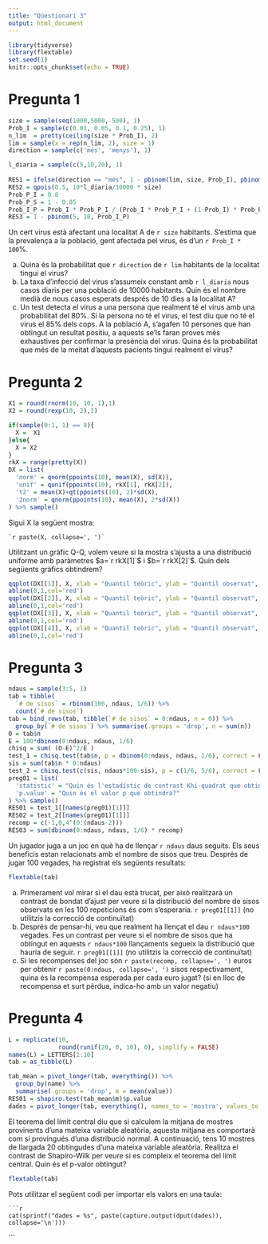 ```yaml
---
title: "Qüestionari 3"
output: html_document
---
```


```r
library(tidyverse)
library(flextable)
set.seed(1)
knitr::opts_chunk$set(echo = TRUE)
```

# Pregunta 1

```r
size = sample(seq(1000,5000, 500), 1)
Prob_I = sample(c(0.01, 0.05, 0.1, 0.25), 1)
n_lim  = pretty(ceiling(size * Prob_I), 2)
lim = sample(x = rep(n_lim, 2), size = 1)
direction = sample(c('més', 'menys'), 1)

l_diaria = sample(c(5,10,20), 1)
 
RES1 = ifelse(direction == "més", 1 - pbinom(lim, size, Prob_I), pbinom(lim-1, size, Prob_I))
RES2 = qpois(0.5, 10*l_diaria/10000 * size)
Prob_P_I = 0.8
Prob_P_S = 1 - 0.85
Prob_I_P = Prob_I * Prob_P_I / (Prob_I * Prob_P_I + (1-Prob_I) * Prob_P_S)
RES3 = 1 - pbinom(5, 10, Prob_I_P)
```

Un cert virus està afectant una localitat A de `r size` habitants. S'estima que la prevalença a la població, gent afectada pel virus, és d'un `r Prob_I * 100`%. 

a. Quina és la probabilitat que `r direction` de `r lim` habitants de la localitat tingui el virus?
a. La taxa d'infecció del virus s'assumeix constant amb `r l_diaria` nous casos diaris per una població de 10000 habitants. Quin és el nombre medià de nous casos esperats després de 10 dies a la localitat A?
a. Un test detecta el virus a una persona que realment té el virus amb una probabilitat del 80%. Si la persona no té el virus, el test diu que no té el virus el 85% dels cops. A la població A, s'agafen 10 persones que han obtingut un resultat positiu, a aquests se'ls faran proves més exhaustives per confirmar la presència del virus. Quina és la probabilitat que més de la meitat d'aquests pacients tingui realment el virus?

# Pregunta 2

```r
X1 = round(rnorm(10, 10, 1),1)
X2 = round(rexp(10, 2),1)

if(sample(0:1, 1) == 0){
  X =  X1
}else{
  X = X2
}
rkX = range(pretty(X))
DX = list(
  'norm' = qnorm(ppoints(10), mean(X), sd(X)),
  'unif' = qunif(ppoints(10), rkX[1], rkX[2]),
  't2' = mean(X)+qt(ppoints(10), 2)*sd(X),
  '2norm' = qnorm(ppoints(10), mean(X), 2*sd(X))
) %>% sample()
```

Sigui X la següent mostra: 

```
`r paste(X, collapse=', ')`
```

Utilitzant un gràfic Q-Q, volem veure si la mostra s'ajusta a una distribució uniforme amb paràmetres $a=`r rkX[1]`$ i $b=`r rkX[2]`$. Quin dels següents gràfics obtindrem?


```r
qqplot(DX[[1]], X, xlab = "Quantil teòric", ylab = "Quantil observat", main = 'Gràfic A')
abline(0,1,col='red')
qqplot(DX[[2]], X, xlab = "Quantil teòric", ylab = "Quantil observat", main = 'Gràfic B')
abline(0,1,col='red')
qqplot(DX[[3]], X, xlab = "Quantil teòric", ylab = "Quantil observat", main = 'Gràfic C')
abline(0,1,col='red')
qqplot(DX[[4]], X, xlab = "Quantil teòric", ylab = "Quantil observat", main = 'Gràfic D')
abline(0,1,col='red')
```


# Pregunta 3

```r
ndaus = sample(3:5, 1)
tab = tibble(
  `# de sisos` = rbinom(100, ndaus, 1/6)) %>%
  count(`# de sisos`)
tab = bind_rows(tab, tibble(`# de sisos` = 0:ndaus, n = 0)) %>%
  group_by(`# de sisos`) %>% summarise(.groups = 'drop', n = sum(n))
O = tab$n
E = 100*dbinom(0:ndaus, ndaus, 1/6)
chisq = sum( (O-E)^2/E )
test_1 = chisq.test(tab$n, p = dbinom(0:ndaus, ndaus, 1/6), correct = FALSE)
sis = sum(tab$n * 0:ndaus)
test_2 = chisq.test(c(sis, ndaus*100-sis), p = c(1/6, 5/6), correct = FALSE)
preg01 = list(
  'statistic' = "Quin és l'estadístic de contrast Khi-quadrat que obtindrà?",
  'p.value' = "Quin és el valor p que obtindrà?"
) %>% sample()
RES01 = test_1[[names(preg01)[1]]]
RES02 = test_2[[names(preg01)[1]]]
recomp = c(-1,0,4^(0:(ndaus-2)))
RES03 = sum(dbinom(0:ndaus, ndaus, 1/6) * recomp)
```

Un jugador juga a un joc en què ha de llençar `r ndaus` daus seguits. Els seus beneficis estan relacionats amb el nombre de sisos que treu. Després de jugar 100 vegades, ha registrat els següents resultats:

```r
flextable(tab)
```

a. Primerament vol mirar si el dau està trucat, per això realitzarà un contrast de bondat d'ajust per veure si la distribució del nombre de sisos observats en les 100 repeticions és com s'esperaria. `r preg01[[1]]` (no utilitzis la correcció de continuïtat)
a. Després de pensar-hi, veu que realment ha llençat el dau `r ndaus*100` vegades. Fes un contrast per veure si el nombre de sisos que ha obtingut en aquests `r ndaus*100` llançaments segueix la distribució que hauria de seguir. `r preg01[[1]]` (no utilitzis la correcció de continuïtat)
a. Si les recompenses del joc són `r paste(recomp, collapse=', ')` euros per obtenir `r paste(0:ndaus, collapse=', ')` sisos respectivament, quina és la recompensa esperada per cada euro jugat? (si en lloc de recompensa et surt pèrdua, indica-ho amb un valor negatiu)

# Pregunta 4

```r
L = replicate(10,
              round(runif(20, 0, 10), 0), simplify = FALSE)
names(L) = LETTERS[1:10]
tab = as_tibble(L)

tab_mean = pivot_longer(tab, everything()) %>%
  group_by(name) %>%
  summarise(.groups = 'drop', m = mean(value))
RES01 = shapiro.test(tab_mean$m)$p.value
dades = pivot_longer(tab, everything(), names_to = 'mostra', values_to = 'valor') %>% arrange(mostra)
```

El teorema del límit central diu que si calculem la mitjana de mostres provinents d'una mateixa variable aleatòria, aquesta mitjana es comportarà com si provingués d'una distribució normal. A continuació, tens 10 mostres de llargada 20 obtingudes d'una mateixa variable aleatòria. Realitza el contrast de Shapiro-Wilk per veure si es compleix el teorema del límit central. Quin és el p-valor obtingut?

```r
flextable(tab)
```

Pots utilitzar el següent codi per importar els valors en una taula:

```
```r
cat(sprintf("dades = %s", paste(capture.output(dput(dades)), collapse='\n')))
```
```



